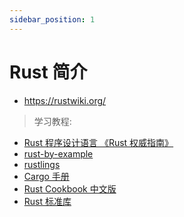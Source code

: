 ```yaml
---
sidebar_position: 1
---
```





# Rust 简介


- https://rustwiki.org/


> 学习教程:

- [Rust 程序设计语言 《Rust 权威指南》](https://rustwiki.org/zh-CN/book/)
- [rust-by-example](https://rustwiki.org/zh-CN/rust-by-example/)
- [rustlings](https://github.com/rust-lang-cn/rustlings-cn)
- [Cargo 手册](https://rustwiki.org/zh-CN/cargo)
- [Rust Cookbook 中文版](https://rustwiki.org/zh-CN/rust-cookbook/)
- [Rust 标准库](https://rustwiki.org/zh-CN/std/)

